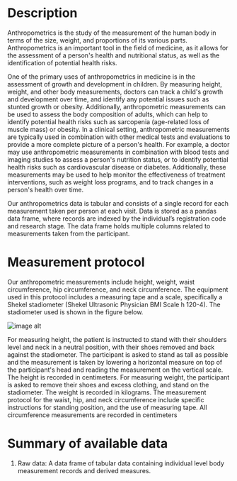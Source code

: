 # Description

Anthropometrics is the study of the measurement of the human body in terms of the size, weight, and proportions of its various parts. Anthropometrics is an important tool in the field of medicine, as it allows for the assessment of a person's health and nutritional status, as well as the identification of potential health risks.

One of the primary uses of anthropometrics in medicine is in the assessment of growth and development in children. By measuring height, weight, and other body measurements, doctors can track a child's growth and development over time, and identify any potential issues such as stunted growth or obesity. Additionally, anthropometric measurements can be used to assess the body composition of adults, which can help to identify potential health risks such as sarcopenia (age-related loss of muscle mass) or obesity. In a clinical setting, anthropometric measurements are typically used in combination with other medical tests and evaluations to provide a more complete picture of a person's health. For example, a doctor may use anthropometric measurements in combination with blood tests and imaging studies to assess a person's nutrition status, or to identify potential health risks such as cardiovascular disease or diabetes. Additionally, these measurements may be used to help monitor the effectiveness of treatment interventions, such as weight loss programs, and to track changes in a person's health over time.

Our anthropometrics data is tabular and consists of a single record for each measurement taken per person at each visit. Data is stored as a pandas data frame, where records are indexed by the individual’s registration code and research stage. The data frame holds multiple columns related to measurements taken from the participant.
 

# Measurement protocol

Our anthropometric measurements include height, weight, waist circumference, hip circumference, and neck circumference. The equipment used in this protocol includes a measuring tape and a scale, specifically a Shekel stadiometer (Shekel Ultrasonic Physician BMI Scale h 120-4). The stadiometer used is shown in the figure below. 

![image alt](/md/folders/2/stadiometer.png)

For measuring height, the patient is instructed to stand with their shoulders level and neck in a neutral position, with their shoes removed and back against the stadiometer. The participant is asked to stand as tall as possible and the measurement is taken by lowering a horizontal measure on top of the participant's head and reading the measurement on the vertical scale. The height is recorded in centimeters. For measuring weight, the participant is asked to remove their shoes and excess clothing, and stand on the stadiometer. The weight is recorded in kilograms. The measurement protocol for the waist, hip, and neck circumference include specific instructions for standing position, and the use of measuring tape. All circumference measurements are recorded in centimeters

# Summary of available data

1. Raw data: A data frame of tabular data containing individual level body measurement records and derived measures.


